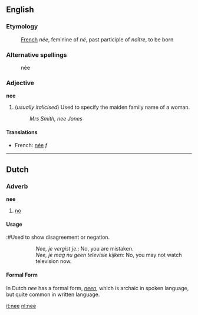 ==English==
===Etymology===
:[[French]] ''née'', feminine of ''né'', past participle of ''naître'', to be born

===Alternative spellings===
:née

===Adjective===
'''nee'''

#(''usually italicised'') Used to specify the maiden family name of a woman.
#:''Mrs Smith, nee Jones''

====Translations====

*French: [[née]] ''f''

----

==Dutch==

===Adverb===
'''nee'''

# [[no]]

====Usage====
:#Used to show disagreement or negation. 
::''Nee, je vergist je.'': No, you are mistaken. 
::''Nee, je mag nu geen televisie kijken'': No, you may not watch television now.

====Formal Form====
In Dutch ''nee'' has a formal form, ''[[neen]]'', which is archaic in spoken language, but quite common in written language.

[[it:nee]]
[[nl:nee]]